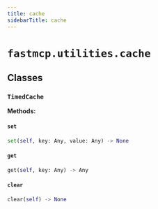 ```yaml
---
title: cache
sidebarTitle: cache
---
```


# `fastmcp.utilities.cache`

## Classes

### `TimedCache` <sup><a href="https://github.com/jlowin/fastmcp/blob/main/src/fastmcp/utilities/cache.py#L7" target="_blank"><Icon icon="github" style="width: 14px; height: 14px;" /></a></sup>

**Methods:**

#### `set` <sup><a href="https://github.com/jlowin/fastmcp/blob/main/src/fastmcp/utilities/cache.py#L14" target="_blank"><Icon icon="github" style="width: 14px; height: 14px;" /></a></sup>

```python
set(self, key: Any, value: Any) -> None
```

#### `get` <sup><a href="https://github.com/jlowin/fastmcp/blob/main/src/fastmcp/utilities/cache.py#L18" target="_blank"><Icon icon="github" style="width: 14px; height: 14px;" /></a></sup>

```python
get(self, key: Any) -> Any
```

#### `clear` <sup><a href="https://github.com/jlowin/fastmcp/blob/main/src/fastmcp/utilities/cache.py#L25" target="_blank"><Icon icon="github" style="width: 14px; height: 14px;" /></a></sup>

```python
clear(self) -> None
```
